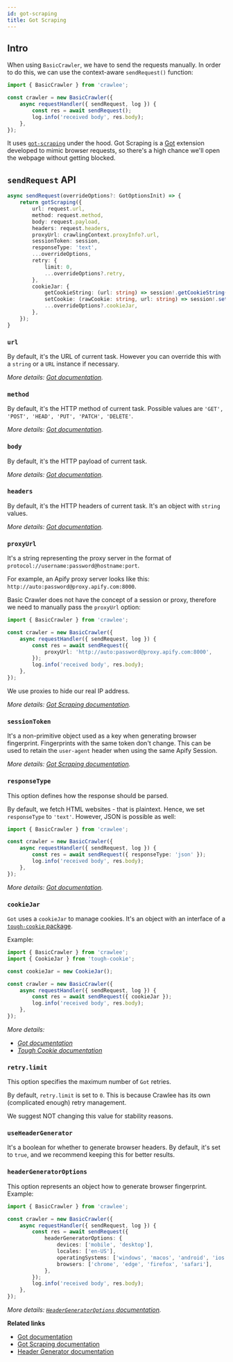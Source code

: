 ```yaml
---
id: got-scraping
title: Got Scraping
---
```


## Intro

When using `BasicCrawler`, we have to send the requests manually. In order to do this, we can use the context-aware `sendRequest()` function:

```ts
import { BasicCrawler } from 'crawlee';

const crawler = new BasicCrawler({
    async requestHandler({ sendRequest, log }) {
        const res = await sendRequest();
        log.info('received body', res.body);
    },
});
```

It uses [`got-scraping`](https://github.com/apify/got-scraping) under the hood.
Got Scraping is a [Got](https://github.com/sindresorhus/got) extension developed to mimic browser requests, so there's a high chance we'll open the webpage without getting blocked.

## `sendRequest` API

```ts
async sendRequest(overrideOptions?: GotOptionsInit) => {
    return gotScraping({
        url: request.url,
        method: request.method,
        body: request.payload,
        headers: request.headers,
        proxyUrl: crawlingContext.proxyInfo?.url,
        sessionToken: session,
        responseType: 'text',
        ...overrideOptions,
        retry: {
            limit: 0,
            ...overrideOptions?.retry,
        },
        cookieJar: {
            getCookieString: (url: string) => session!.getCookieString(url),
            setCookie: (rawCookie: string, url: string) => session!.setCookie(rawCookie, url),
            ...overrideOptions?.cookieJar,
        },
    });
}
```

### `url`

By default, it's the URL of current task. However you can override this with a `string` or a `URL` instance if necessary.

*More details: [Got documentation](https://github.com/sindresorhus/got/blob/main/documentation/2-options.md#url).*

### `method`

By default, it's the HTTP method of current task. Possible values are `'GET', 'POST', 'HEAD', 'PUT', 'PATCH', 'DELETE'`.

*More details: [Got documentation](https://github.com/sindresorhus/got/blob/main/documentation/2-options.md#method).*

### `body`

By default, it's the HTTP payload of current task.

*More details: [Got documentation](https://github.com/sindresorhus/got/blob/main/documentation/2-options.md#body).*

### `headers`

By default, it's the HTTP headers of current task. It's an object with `string` values.

*More details: [Got documentation](https://github.com/sindresorhus/got/blob/main/documentation/2-options.md#headers).*

### `proxyUrl`

It's a string representing the proxy server in the format of `protocol://username:password@hostname:port`.

For example, an Apify proxy server looks like this: `http://auto:password@proxy.apify.com:8000`.

Basic Crawler does not have the concept of a session or proxy, therefore we need to manually pass the `proxyUrl` option:

```ts
import { BasicCrawler } from 'crawlee';

const crawler = new BasicCrawler({
    async requestHandler({ sendRequest, log }) {
        const res = await sendRequest({
            proxyUrl: 'http://auto:password@proxy.apify.com:8000',
        });
        log.info('received body', res.body);
    },
});
```

We use proxies to hide our real IP address.

*More details: [Got Scraping documentation](https://github.com/apify/got-scraping#proxyurl).*

### `sessionToken`

It's a non-primitive object used as a key when generating browser fingerprint. Fingerprints with the same token don't change.
This can be used to retain the `user-agent` header when using the same Apify Session.

*More details: [Got Scraping documentation](https://github.com/apify/got-scraping#sessiontoken).*

### `responseType`

This option defines how the response should be parsed.

By default, we fetch HTML websites - that is plaintext. Hence, we set `responseType` to `'text'`. However, JSON is possible as well:

```ts
import { BasicCrawler } from 'crawlee';

const crawler = new BasicCrawler({
    async requestHandler({ sendRequest, log }) {
        const res = await sendRequest({ responseType: 'json' });
        log.info('received body', res.body);
    },
});
```

*More details: [Got documentation](https://github.com/sindresorhus/got/blob/main/documentation/2-options.md#responsetype).*

### `cookieJar`

`Got` uses a `cookieJar` to manage cookies. It's an object with an interface of a [`tough-cookie` package](https://github.com/salesforce/tough-cookie).

Example:

```ts
import { BasicCrawler } from 'crawlee';
import { CookieJar } from 'tough-cookie';

const cookieJar = new CookieJar();

const crawler = new BasicCrawler({
    async requestHandler({ sendRequest, log }) {
        const res = await sendRequest({ cookieJar });
        log.info('received body', res.body);
    },
});
```

*More details:*
- *[Got documentation](https://github.com/sindresorhus/got/blob/main/documentation/2-options.md#cookiejar)*
- *[Tough Cookie documentation](https://github.com/salesforce/tough-cookie#cookiejarstore-options)*

### `retry.limit`

This option specifies the maximum number of `Got` retries.

By default, `retry.limit` is set to `0`. This is because Crawlee has its own (complicated enough) retry management.

We suggest NOT changing this value for stability reasons.

### `useHeaderGenerator`

It's a boolean for whether to generate browser headers. By default, it's set to `true`, and we recommend keeping this for better results.

### `headerGeneratorOptions`

This option represents an object how to generate browser fingerprint. Example:

```ts
import { BasicCrawler } from 'crawlee';

const crawler = new BasicCrawler({
    async requestHandler({ sendRequest, log }) {
        const res = await sendRequest({
            headerGeneratorOptions: {
                devices: ['mobile', 'desktop'],
                locales: ['en-US'],
                operatingSystems: ['windows', 'macos', 'android', 'ios'],
                browsers: ['chrome', 'edge', 'firefox', 'safari'],
            },
        });
        log.info('received body', res.body);
    },
});
```

*More details: [`HeaderGeneratorOptions` documentation](https://apify.github.io/fingerprint-suite/api/fingerprint-generator/interface/HeaderGeneratorOptions/).*

**Related links**

- [Got documentation](https://github.com/sindresorhus/got#documentation)
- [Got Scraping documentation](https://github.com/apify/got-scraping)
- [Header Generator documentation](https://apify.github.io/fingerprint-suite/docs/guides/fingerprint-generator/)
